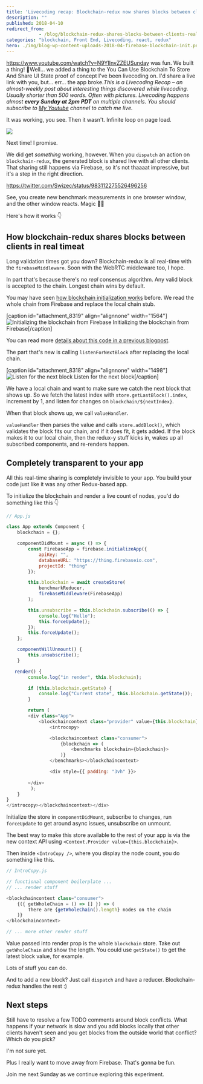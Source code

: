 ```yaml
---
title: 'Livecoding recap: Blockchain-redux now shares blocks between clients in real-time'
description: ""
published: 2018-04-10
redirect_from: 
            - /blog/blockchain-redux-shares-blocks-between-clients-real-time/swizec/8320
categories: "blockchain, Front End, Livecoding, react, redux"
hero: ./img/blog-wp-content-uploads-2018-04-firebase-blockchain-init.png
---
```


<https://www.youtube.com/watch?v=N9YIInvZZEUSunday> was fun. We built a thing! 🎉Well… we added a thing to the You Can Use Blockchain To Store And Share UI State proof of concept I've been livecoding on. I'd share a live link with you, but… err… the app broke._This is a Livecoding Recap – an almost-weekly post about interesting things discovered while livecoding. Usually shorter than 500 words. Often with pictures. Livecoding happens almost **every Sunday at 2pm PDT** on multiple channels. You should subscribe to [My Youtube](https://www.youtube.com/TheSwizec) channel to catch me live._

It was working, you see. Then it wasn't. Infinite loop on page load.

![](./img/media-6lScd4x2D5Oko-giphy.gif)

Next time! I promise.

We did get _something_ working, however. When you `dispatch` an action on `blockchain-redux`, the generated block is shared live with all other clients. That sharing still happens via Firebase, so it's not thaaaat impressive, but it's a step in the right direction.

<https://twitter.com/Swizec/status/983112275526496256>

See, you create new benchmark measurements in one browser window, and the other window reacts. Magic 🧙‍♂️

Here's how it works 👇

## How blockchain-redux shares blocks between clients in real timeat

Long validation times got you down? Blockchain-redux is all real-time with the `firebaseMiddleware`. Soon with the WebRTC middleware too, I hope.

In part that's because there's no _real_ consensus algorithm. Any valid block is accepted to the chain. Longest chain wins by default.

You may have seen [how blockchain initialization works](https://swizec.com/blog/blockchain-redux-experiment-part-2/swizec/8055) before. We read the whole chain from Firebase and replace the local chain stub.

\[caption id="attachment_8319" align="alignnone" width="1564"]![Initializing the blockchain from Firebase](./img/blog-wp-content-uploads-2018-04-firebase-blockchain-init.png) Initializing the blockchain from Firebase\[/caption]

You can read more [details about this code in a previous blogpost](https://swizec.com/blog/blockchain-redux-experiment-part-2/swizec/8055).

The part that's new is calling `listenForNextBlock` after replacing the local chain.

\[caption id="attachment_8318" align="alignnone" width="1498"]![Listen for the next block](./img/blog-wp-content-uploads-2018-04-wait-for-next-block.png) Listen for the next block\[/caption]

We have a local chain and want to make sure we catch the next block that shows up. So we fetch the latest index with `store.getLastBlock().index`, increment by 1, and listen for changes on `blockchain/${nextIndex}`.

When that block shows up, we call `valueHandler`.

`valueHandler` then parses the value and calls `store.addBlock()`, which validates the block fits our chain, and if it does fit, it gets added. If the block makes it to our local chain, then the redux-y stuff kicks in, wakes up all subscribed components, and re-renders happen.

## Completely transparent to your app

All this real-time sharing is completely invisible to your app. You build your code just like it was any other Redux-based app.

To initialize the blockchain and render a live count of nodes, you'd do something like this 👇

```javascript
// App.js

class App extends Component {
    blockchain = {};

    componentDidMount = async () => {
        const FirebaseApp = firebase.initializeApp({
            apiKey: "",
            databaseURL: "https://thing.firebaseio.com",
            projectId: "thing"
        });

        this.blockchain = await createStore(
            benchmarkReducer,
            firebaseMiddleware(FirebaseApp)
        );

        this.unsubscribe = this.blockchain.subscribe(() => {
            console.log("Hello");
            this.forceUpdate();
        });
        this.forceUpdate();
    };

    componentWillUnmount() {
        this.unsubscribe();
    }

   render() {
        console.log("in render", this.blockchain);

        if (this.blockchain.getState) {
            console.log("Current state", this.blockchain.getState());
        }

        return (
        <div class="App">
            <blockchaincontext class="provider" value={this.blockchain}>
                <introcopy>

                <blockchaincontext class="consumer">
                    {blockchain => (
                        <benchmarks blockchain={blockchain}>
                    )}
                </benchmarks></blockchaincontext>

                <div style={{ padding: "3vh" }}>
            
        </div>       
         );
    }
}
</introcopy></blockchaincontext></div>
```

Initialize the store in `componentDidMount`, subscribe to changes, run `forceUpdate` to get around async issues, unsubscribe on unmount.

The best way to make this store available to the rest of your app is via the new context API using `<Context.Provider value={this.blockchain}>`.

Then inside `<IntroCopy />`, where you display the node count, you do something like this.

```javascript
// IntroCopy.js

// functional component boilerplate ...
// ... render stuff

<blockchaincontext class="consumer">
    {({ getWholeChain = () => [] }) => (
        There are {getWholeChain().length} nodes on the chain
    )}
</blockchaincontext>

// ... more other render stuff
```

Value passed into render prop is the whole `blockchain` store. Take out `getWholeChain` and show the length. You could use `getState()` to get the latest block value, for example.

Lots of stuff you can do.

And to add a new block? Just call `dispatch` and have a reducer. Blockchain-redux handles the rest :)

## Next steps

Still have to resolve a few TODO comments around block conflicts. What happens if your network is slow and you add blocks locally that other clients haven't seen and you get blocks from the outside world that conflict? Which do you pick?

I'm not sure yet.

Plus I really want to move away from Firebase. That's gonna be fun.

Join me next Sunday as we continue exploring this experiment.
